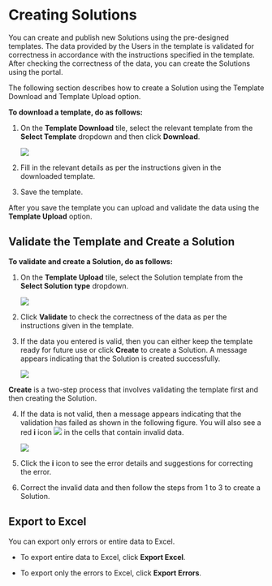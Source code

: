 
# Creating Solutions

You can create and publish new Solutions using the pre-designed templates. The data provided by the Users in the template is validated for correctness in accordance with the instructions specified in the template. 
After checking the correctness of the data, you can create the Solutions using the portal.


The following section describes how to create a Solution using the Template Download and Template Upload option.

**To download a template, do as follows:**

1. On the **Template Download** tile, select the relevant template from the **Select Template** dropdown and then click **Download**.

    ![](media/templatedownload.png)


2. Fill in the relevant details as per the instructions given in the downloaded template.

3. Save the template.

After you save the template you can upload and validate the data using the **Template Upload** option.

## Validate the Template and Create a Solution

**To validate and create a Solution, do as follows:**

1. On the **Template Upload** tile, select the Solution template from the **Select Solution type** dropdown.

    ![](media/templateupload.png)

2. Click **Validate** to check the correctness of the data as per the instructions given in the template.

3. If the data you entered is valid, then you can either keep the template ready for future use or click **Create** to create a Solution. A message appears indicating that the Solution is created successfully.

    ![](media/createsolution.png)

<p>
<Admonition type="note">
<p><b>Create</b> is a two-step process that involves validating the template first and then creating the Solution.</p>
</Admonition>
</p>
 

4. If the data is not valid, then a message appears indicating that the validation has failed as shown in the following figure. You will also 
   see a red **i** icon ![](media/validationicon.png) in the cells that contain invalid data.

    ![](media/validationfailed.png)

5. Click the **i** icon to see the error details and suggestions for correcting the error.

6. Correct the invalid data and then follow the steps from 1 to 3 to create a Solution.

## Export to Excel

You can export only errors or entire data to Excel.

* To export entire data to Excel, click **Export Excel**.

* To export only the errors to Excel, click **Export Errors**.
